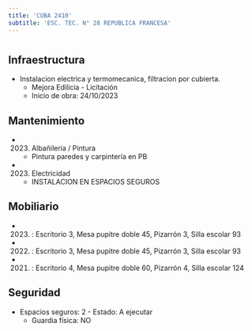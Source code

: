 ```yaml
---
title: 'CUBA 2410'
subtitle: 'ESC. TEC. N° 28 REPUBLICA FRANCESA'
---
```


#
## Infraestructura

* Instalacion electrica y  termomecanica, filtracion por cubierta. 
    + Mejora Edilicia - Licitación 
    + Inicio de obra: 24/10/2023 






## Mantenimiento

*  (2023) Albañileria / Pintura 
    + Pintura paredes y carpintería en PB

*  (2023) Electricidad 
    + INSTALACION EN ESPACIOS SEGUROS





## Mobiliario

*  (2023) : Escritorio 3, Mesa pupitre doble 45, Pizarrón 3, Silla escolar 93 

*  (2022) : Escritorio 3, Mesa pupitre doble 45, Pizarrón 3, Silla escolar 93 

*  (2021) : Escritorio 4, Mesa pupitre doble 60, Pizarrón 4, Silla escolar 124 





## Seguridad

*  Espacios seguros: 2 - Estado: A ejecutar 
    + Guardia física: NO



